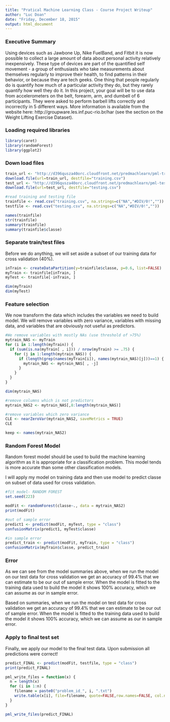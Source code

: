 ```yaml
---
title: "Pratical Machine Learning Class - Course Project Writeup"
author: "Luc Doan"
date: "Friday, December 18, 2015"
output: html_document
---
```


### Executive Summary
Using devices such as Jawbone Up, Nike FuelBand, and Fitbit it is now possible to collect a large amount of data about personal activity relatively inexpensively. These type of devices are part of the quantified self movement - a group of enthusiasts who take measurements about themselves regularly to improve their health, to find patterns in their behavior, or because they are tech geeks. One thing that people regularly do is quantify how much of a particular activity they do, but they rarely quantify how well they do it. In this project, your goal will be to use data from accelerometers on the belt, forearm, arm, and dumbell of 6 participants. They were asked to perform barbell lifts correctly and incorrectly in 5 different ways. More information is available from the website here: http://groupware.les.inf.puc-rio.br/har (see the section on the Weight Lifting Exercise Dataset).

### Loading required libraries

```r
library(caret)
library(randomForest)
library(ggplot2)
```

### Down load files 
```r
train_url <- "http://d396qusza40orc.cloudfront.net/predmachlearn/pml-training.csv"
download.file(url=train_url, destfile="training.csv")
test_url <- "http://d396qusza40orc.cloudfront.net/predmachlearn/pml-testing.csv"
download.file(url=test_url, destfile="testing.csv")

#read training and testing file
trainfile <- read.csv("training.csv", na.strings=c("NA","#DIV/0!",""))
testfile <- read.csv("testing.csv", na.strings=c("NA","#DIV/0!",""))

names(trainfile)
str(trainfile)
summary(trainfile)
summary(trainfile$classe)
```

### Separate train/test files
Before we do anything, we will set aside a subset of our training data for cross validation (40%).

```r

inTrain <- createDataPartition(y=trainfile$classe, p=0.6, list=FALSE)
myTrain <- trainfile[inTrain, ]
myTest <- trainfile[-inTrain, ]

dim(myTrain)
dim(myTest)
```



### Feature selection
We now transform the data which includes the variables we need to build model. We will remove variables with zero variance, variables with missing data, and variables that are obviously not useful as predictors.

```r
#We remove variables with mostly NAs (use threshold of >75%)
mytrain_NAS <- myTrain
for (i in 1:length(myTrain)) {
  if (sum(is.na(myTrain[ , i])) / nrow(myTrain) >= .75) {
    for (j in 1:length(mytrain_NAS)) {
      if (length(grep(names(myTrain[i]), names(mytrain_NAS)[j]))==1) {
        mytrain_NAS <- mytrain_NAS[ , -j]
      }
    }
  }
}

dim(mytrain_NAS)
```

```r
#remove columns which is not predictors
mytrain_NAS2 <- mytrain_NAS[,8:length(mytrain_NAS)]

#remove variables which zero variance
CLE <- nearZeroVar(mytrain_NAS2, saveMetrics = TRUE)
CLE 
```

```r
keep <- names(mytrain_NAS2)
```

### Random Forest Model
Random forest model should be used to build the machine learning algorithm as it is appropriate for a classification problem. This model tends is more accurate than some other classification models.

I will apply my model on training data and then use model to predict classe on subset of data used for cross validation.

```r
#fit model- RANDOM FOREST
set.seed(223)

modFit <- randomForest(classe~., data = mytrain_NAS2)
print(modFit)
```

```r
#out of sample error
predict1 <- predict(modFit, myTest, type = "class")
confusionMatrix(predict1, myTest$classe)
```

```r
#in sample error
predict_train <- predict(modFit, myTrain, type = "class")
confusionMatrix(myTrain$classe, predict_train)
```

### Error
As we can see from the model summaries above, when we run the model on our test data for cross validation we get an accuracy of 99.4% that we can estimate to be our out of sample error. When the model is fitted to the training data used to build the model it shows 100% accuracy, which we can assume as our in sample error.

Based on summaries, when we run the model on test data for cross validation we get an accuracy of 99.4% that we can estimate to be our out of sample error. When the model is fitted to the training data used to build the model it shows 100% accuracy, which we can assume as our in sample error.

### Apply to final test set
Finally, we apply our model to the final test data. Upon submission all predictions were correct!


```r
predict_FINAL <- predict(modFit, testfile, type = "class")
print(predict_FINAL)
```

```r
pml_write_files = function(x) {
  n = length(x)
  for (i in 1:n) {
    filename = paste0("problem_id_", i, ".txt")
    write.table(x[i], file=filename, quote=FALSE,row.names=FALSE, col.names=FALSE)
  }
}

pml_write_files(predict_FINAL)
```




